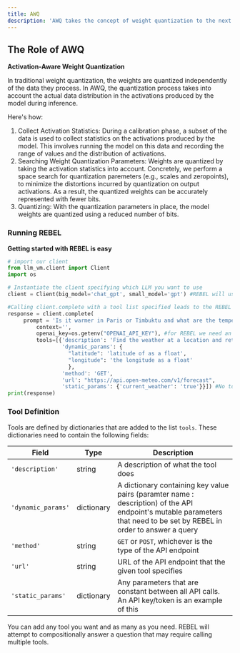 ```yaml
---
title: AWQ
description: 'AWQ takes the concept of weight quantization to the next level by considering the activations of the model during the quantization process.'
---
```


## The Role of AWQ 
**Activation-Aware Weight Quantization**

In traditional weight quantization, the weights are quantized independently of the data they process. In AWQ, the quantization process takes into account the actual data distribution in the activations produced by the model during inference.

Here's how:

1. Collect Activation Statistics: During a calibration phase, a subset of the data is used to collect statistics on the activations produced by the model. This involves running the model on this data and recording the range of values and the distribution of activations.
2. Searching Weight Quantization Parameters: Weights are quantized by taking the activation statistics into account. Concretely, we perform a space search for quantization paremeters (e.g., scales and zeropoints), to minimize the distortions incurred by quantization on output activations. As a result, the quantized weights can be accurately represented with fewer bits.
3. Quantizing: With the quantization parameters in place, the model weights are quantized using a reduced number of bits.

### Running REBEL
**Getting started with REBEL is easy**
```python quickstart_REBEL.py
# import our client
from llm_vm.client import Client
import os

# Instantiate the client specifying which LLM you want to use
client = Client(big_model='chat_gpt', small_model='gpt') #REBEL will use chat_gpt no matter what big model is specified here, this specification exists for non-REBEL completion calls. 

#Calling client.complete with a tool list specified leads to the REBEL agent being used.
response = client.complete(
	 prompt = 'Is it warmer in Paris or Timbuktu and what are the temperatures in either city?',
         context='',
         openai_key=os.getenv("OPENAI_API_KEY"), #for REBEL we need an OpenAI key
         tools=[{'description': 'Find the weather at a location and returns it in celcius.',  #this tool list contains only one dictionary, therefore only one tool
                 'dynamic_params': {
		 		   "latitude": 'latitude of as a float',
		 		   "longitude": 'the longitude as a float'
				   },
                 'method': 'GET',
                 'url': "https://api.open-meteo.com/v1/forecast",
                 'static_params': {'current_weather': 'true'}}]) #No tools by default, so you have to add your own
print(response)
```
### Tool Definition
Tools are defined by dictionaries that are added to the list ```tools```. These dictionaries need to contain the following fields:

|Field| Type | Description|
|-|-|-|
|```'description'```| string | A description of what the tool does|
|```'dynamic_params'```| dictionary | A dictionary containing key value pairs (paramter name : description) of the API endpoint's mutable parameters that need to be set by REBEL in order to answer a query|
|```'method'```| string | ```GET``` or ```POST```, whichever is the type of the API endpoint|
|```'url'```| string | URL of the API endpoint that the given tool specifies|
|```'static_params'```| dictionary | Any parameters that are constant between all API calls. An API key/token is an example of this|

You can add any tool you want and as many as you need. REBEL will attempt to compositionally answer a question that may require calling multiple tools. 

<Snippet file="github.mdx" />
